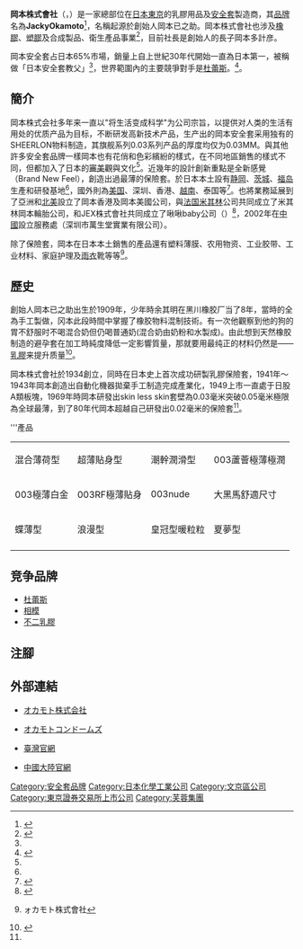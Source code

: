{{NoteTA
|T=zh-tw:岡本崇德 (保險套) ;zh-cn:冈本 (安全套);
|1=zh-tw:保險套; zh-cn:安全套;
}}
{{Infobox Company
|name = 岡本株式會社
|native_name = オカモト株式会社
|name_en = Okamoto Industries, Incorporated
|logo = [[File:Okomoto_logo.png|File:Okomoto_logo.png]]
|image = [[File:Okamoto_20110702.jpg|180px]]
|image_caption = 本社（2011年7月2日）
|type = 株式會社
|traded_as = 東証1部5122
|zip_code = 113-8710
|location = {{JPN}}[[東京都|東京都]][[文京區|文京區]][[本鄉_(文京區)|本鄉]]三丁目27番12號
|foundation = 1934年1月10日
|key_people = 
|capital = 130億4,763萬日圓
|revenue = 非合併：652億日圓<br />合併：757億日圓<br />（2007年3月）
|accounting_period = 3月31日
|homepage = {{URL|https://www.okamoto-inc.jp}}
}}
'''岡本株式會社'''（{{lang-ja|オカモト株式会社}}，{{lang-en|Okamoto Industries, Inc.}}）是一家總部位在[[日本|日本]][[東京|東京]]的乳膠用品及[[安全套|安全套]]製造商，其[[品牌|品牌]]名為'''JackyOkamoto'''<ref name="gangben">{{cite web| url=http://www.okamoto.cn/history1.aspx| title=萬生堂| accessdate=2011-10-05| deadurl=yes| archiveurl=https://web.archive.org/web/20111020152100/http://www.okamoto.cn/history1.aspx| archivedate=2011年10月20日| df=}}</ref>，名稱起源於創始人岡本已之助。岡本株式會社也涉及[[橡膠|橡膠]]、[[塑膠|塑膠]]及合成製品、衛生產品事業<ref>{{cite web| url=http://www.okamoto.com.tw/index.asp?Page=about&ID=1| title=關於岡本| accessdate=2011-10-05| deadurl=yes| archiveurl=https://web.archive.org/web/20111006191553/http://www.okamoto.com.tw/index.asp?Page=about&ID=1| archivedate=2011-10-06}}</ref>，目前社長是創始人的長子岡本多計彦。

岡本安全套占日本65%市場，銷量上自上世紀30年代開始一直為日本第一，被稱做「日本安全套教父」<ref name="gangben"/>，世界範圍內的主要競爭對手是[[杜蕾斯|杜蕾斯]]。<ref name="okamoto">{{cite web| url=http://www.okamoto.com.tw/index.asp?Page=product| title=品種| accessdate=2011-11-08| deadurl=yes| archiveurl=https://web.archive.org/web/20111126075812/http://www.okamoto.com.tw/index.asp?Page=product| archivedate=2011-11-26}}</ref>。

== 簡介 ==
岡本株式会社多年来一直以"将生活变成科学"为公司宗旨，以提供对人类的生活有用处的优质产品为目标，不断研发高新技术产品，生产出的岡本安全套采用独有的SHEERLON物料制造，其旗舰系列0.03系列产品的厚度均仅为0.03MM。與其他許多安全套品牌一樣岡本也有花俏和色彩繽紛的樣式，在不同地區銷售的樣式不同，但都加入了日本的[[審美|審美]]觀與文化<ref name="okamoto"/>。近幾年的設計創新重點是全新感覺（Brand New Feel），創造出過最薄的保險套。於日本本土設有[[静岡|静岡]]、[[茨城縣|茨城]]、[[福岛县|福岛]]生產和研發基地<ref name="gangben"/>，國外則為[[美国|美国]]、深圳、香港、[[越南|越南]]、泰国等<ref>{{cite web | url=http://gk69.com/show-31-1.html | title=避孕套十佳品牌之冈本Okamoto | accessdate=2011-10-05 | archive-date=2011-09-02 | archive-url=https://web.archive.org/web/20110902151538/http://www.gk69.com/show-31-1.html | dead-url=no }}</ref>。也將業務延展到了亞洲和[[北美|北美]]設立了岡本香港及岡本美國公司，與[[法国|法国]][[米其林|米其林]]公司共同成立了米其林岡本輪胎公司，和JEX株式會社共同成立了啾啾baby公司（{{lang|ja|チュチュベビー}}）<ref>{{cite web | url=http://www.douban.com/group/topic/3161791/ | title=避孕套品牌 | publisher=豆瓣 | date=2008-05-11 | accessdate=2011-10-05 | author=冬小麦 | archive-date=2012-10-15 | archive-url=https://web.archive.org/web/20121015140146/http://www.douban.com/group/topic/3161791/ | dead-url=no }}</ref>，2002年在[[中國|中國]]設立服務處（深圳市萬生堂實業有限公司）。

除了保險套，岡本在日本本土銷售的產品還有塑料薄膜、农用物资、工业胶带、工业材料、家庭护理及[[雨衣|雨衣]]靴等等<ref>{{cite web |url=http://www.okamoto-inc.jp/index.html |title=存档副本 |accessdate=2011-11-08 |deadurl=yes |archiveurl=https://web.archive.org/web/20111102124823/http://www.okamoto-inc.jp/index.html |archivedate=2011-11-02 }}ォカモト株式會社</ref>。

== 歷史 ==
創始人岡本已之助出生於1909年，少年時余其明在黑川橡胶厂当了8年，當時的全為手工製做，冈本此段時間中掌握了橡胶物料混制技術。有一次他觀察到他的狗的胃不舒服时不喝混合奶但仍喝普通奶(混合奶由奶粉和水製成)。由此想到天然橡胶制造的避孕套在加工時純度降低一定影響質量，那就要用最纯正的材料仍然是——[[乳膠|乳膠]]来提升质量<ref name="rr">{{cite web | url=http://pp.ppsj.com.cn/OKAMOTO/ | title=冈本 OKAMOTO | accessdate=2011-10-05 | archive-date=2011-08-18 | archive-url=https://web.archive.org/web/20110818140359/http://pp.ppsj.com.cn/OKAMOTO/ | dead-url=no }}</ref>。

岡本株式會社於1934創立，同時在日本史上首次成功研製乳膠保險套，1941年～1943年岡本創造出自動化機器拋棄手工制造完成產業化，1949上市一直處于日股A類板塊，1969年時岡本研發出skin less skin套壁為0.03毫米突破0.05毫米極限為全球最薄，到了80年代岡本超越自己研發出0.02毫米的保險套<ref name="rr"/>。

'''產品
{| class="wikitable"
|-
| 混合薄荷型 || 超薄貼身型 || 潮幹潤滑型|| 003蘆薈極薄極潤
|-
| 003極薄白金 || 003RF極薄貼身 ||003nude|| 大黑馬舒適尺寸
|-
| 蝶薄型 || 浪漫型 || 皇冠型暖粒粒 || 夏夢型
|-
|}

== 竞争品牌 ==
* [[杜蕾斯|杜蕾斯]]
* [[相模橡膠工業|相模]]
* [[不二乳膠|不二乳膠]]

== 注腳 ==
{{Reflist|2}}

== 外部連結 ==
* {{ja}} [https://www.okamoto-inc.jp オカモト株式会社] {{Wayback|url=https://www.okamoto-inc.jp |date=20220308013328 }}
* {{ja}} [https://www.okamoto-condoms.com オカモトコンドームズ] {{Wayback|url=https://www.okamoto-condoms.com |date=20130320223720 }}
* {{zh-tw}} [https://www.okamoto.com.tw 臺灣官網] {{Wayback|url=https://www.okamoto.com.tw |date=20111005014932 }}
* {{zh-cn}} [http://www.okamoto.cn/ 中國大陸官網 ] {{Wayback|url=http://www.okamoto.cn/ |date=20111024012846 }}

{{安全套}}
{{DEFAULTSORT:Okamoto}}
[[Category:安全套品牌|Category:安全套品牌]]
[[Category:日本化學工業公司|Category:日本化學工業公司]]
[[Category:文京區公司|Category:文京區公司]]
[[Category:東京證券交易所上市公司|Category:東京證券交易所上市公司]]
[[Category:芙蓉集團|Category:芙蓉集團]]